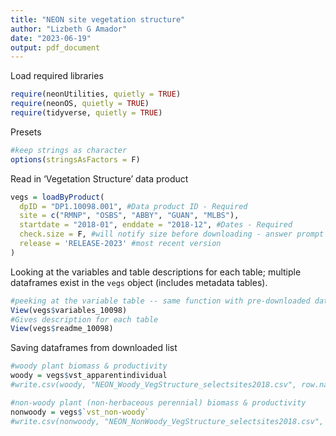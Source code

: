```yaml
---
title: "NEON site vegetation structure"
author: "Lizbeth G Amador"
date: "2023-06-19"
output: pdf_document
---
```



Load required libraries  

```r
require(neonUtilities, quietly = TRUE)
require(neonOS, quietly = TRUE)
require(tidyverse, quietly = TRUE)
```


Presets
```r
#keep strings as character 
options(stringsAsFactors = F)
```


Read in 'Vegetation Structure' data product
```r
vegs = loadByProduct(
  dpID = "DP1.10098.001", #Data product ID - Required
  site = c("RMNP", "OSBS", "ABBY", "GUAN", "MLBS"), 
  startdate = "2018-01", enddate = "2018-12", #Dates - Required
  check.size = F, #will notify size before downloading - answer prompt to proceed!
  release = 'RELEASE-2023' #most recent version
)
```

Looking at the variables and table descriptions for each table; multiple 
dataframes exist in the `vegs` object (includes metadata tables).
```r
#peeking at the variable table -- same function with pre-downloaded data
View(vegs$variables_10098)
#Gives description for each table
View(vegs$readme_10098)
```
 
 
Saving dataframes from downloaded list
```r
#woody plant biomass & productivity 
woody = vegs$vst_apparentindividual
#write.csv(woody, "NEON_Woody_VegStructure_selectsites2018.csv", row.names = FALSE)

#non-woody plant (non-herbaceous perennial) biomass & productivity 
nonwoody = vegs$`vst_non-woody`
#write.csv(nonwoody, "NEON_NonWoody_VegStructure_selectsites2018.csv", row.names = FALSE)
```






